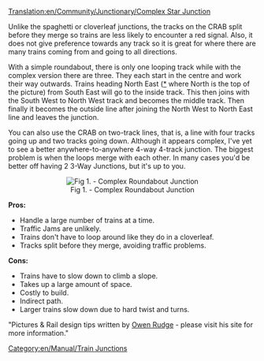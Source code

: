[[Translation:en/Community/Junctionary/Complex Star Junction]]
{{en/Community/Junctionary/Navigation}}

Unlike the spaghetti or cloverleaf junctions, the tracks on the CRAB split before they merge so trains are less likely to encounter a red signal. Also, it does not give preference towards any track so it is great for where there are many trains coming from and going to all directions.

With a simple roundabout, there is only one looping track while with the complex version there are three. They each start in the centre and work their way outwards. Trains heading North East ([[en/Development/Directions|*]] where North is the top of the picture) from South East will go to the inside track. This then joins with the South West to North West track and becomes the middle track. Then finally it becomes the outside line after joining the North West to North East line and leaves the junction.

You can also use the CRAB on two-track lines, that is, a line with four tracks going up and two tracks going down. Although it appears complex, I've yet to see a better anywhere-to-anywhere 4-way 4-track junction. The biggest problem is when the loops merge with each other. In many cases you'd be better off having 2 3-Way Junctions, but it's up to you.

<center>[[File:en/Community/Junctionary/Lgroundabout.png|center|frame|Fig 1. - Complex Roundabout Junction]]</center>


'''Pros:'''
*Handle a large number of trains at a time.
*Traffic Jams are unlikely.
*Trains don't have to loop around like they do in a cloverleaf.
*Tracks split before they merge, avoiding traffic problems.


'''Cons:'''
*Trains have to slow down to climb a slope.
*Takes up a large amount of space.
*Costly to build.
*Indirect path.
*Larger trains slow down due to hard twist and turns.


"Pictures & Rail design tips written by [http://www.owenrudge.net/TT/ Owen Rudge] - please visit his site for more information."

[[Category:en/Manual/Train Junctions]]